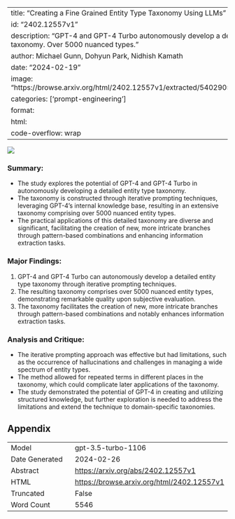 
---
title: "Creating a Fine Grained Entity Type Taxonomy Using LLMs"
id: "2402.12557v1"
description: "GPT-4 and GPT-4 Turbo autonomously develop a detailed entity type taxonomy. Over 5000 nuanced types."
author: Michael Gunn, Dohyun Park, Nidhish Kamath
date: "2024-02-19"
image: "https://browse.arxiv.org/html/2402.12557v1/extracted/5402905/assets/init_prompt.png"
categories: ['prompt-engineering']
format:
  html:
    code-overflow: wrap
---

![](https://browse.arxiv.org/html/2402.12557v1/extracted/5402905/assets/init_prompt.png)

### **Summary:**
- The study explores the potential of GPT-4 and GPT-4 Turbo in autonomously developing a detailed entity type taxonomy.
- The taxonomy is constructed through iterative prompting techniques, leveraging GPT-4’s internal knowledge base, resulting in an extensive taxonomy comprising over 5000 nuanced entity types.
- The practical applications of this detailed taxonomy are diverse and significant, facilitating the creation of new, more intricate branches through pattern-based combinations and enhancing information extraction tasks.

### **Major Findings:**
1. GPT-4 and GPT-4 Turbo can autonomously develop a detailed entity type taxonomy through iterative prompting techniques.
2. The resulting taxonomy comprises over 5000 nuanced entity types, demonstrating remarkable quality upon subjective evaluation.
3. The taxonomy facilitates the creation of new, more intricate branches through pattern-based combinations and notably enhances information extraction tasks.

### **Analysis and Critique:**
- The iterative prompting approach was effective but had limitations, such as the occurrence of hallucinations and challenges in managing a wide spectrum of entity types.
- The method allowed for repeated terms in different places in the taxonomy, which could complicate later applications of the taxonomy.
- The study demonstrated the potential of GPT-4 in creating and utilizing structured knowledge, but further exploration is needed to address the limitations and extend the technique to domain-specific taxonomies.

## Appendix

|          |          |
|----------|----------|
| Model     | gpt-3.5-turbo-1106       |
| Date Generated     | 2024-02-26       |
| Abstract | [https://arxiv.org/abs/2402.12557v1](https://arxiv.org/abs/2402.12557v1)        |
| HTML     | [https://browse.arxiv.org/html/2402.12557v1](https://browse.arxiv.org/html/2402.12557v1)       |
| Truncated       | False       |
| Word Count       | 5546       |